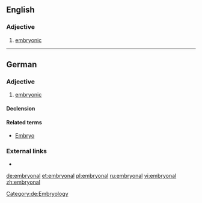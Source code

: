 ==English==

===Adjective===
{{en-adj|-}}

# [[embryonic]]

----

==German==

===Adjective===
{{de-adj|-}}

# [[embryonic]]

====Declension====
{{de-decl-adj-notcomp|embryonal}}

====Related terms====
* [[Embryo]]

[[Category:de:Embryology]]

===External links===
* {{R:Duden}}

[[de:embryonal]]
[[et:embryonal]]
[[pl:embryonal]]
[[ru:embryonal]]
[[vi:embryonal]]
[[zh:embryonal]]